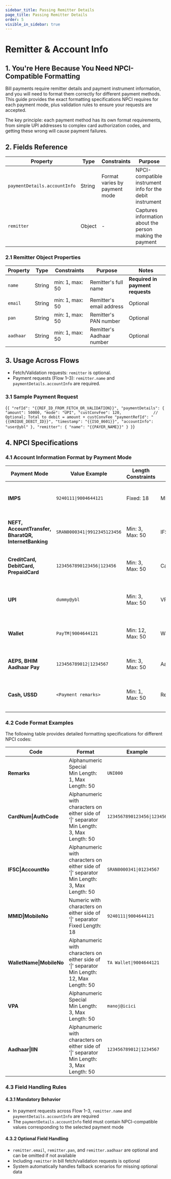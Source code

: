 ```yaml
---
sidebar_title: Passing Remitter Details
page_title: Passing Remitter Details
order: 5
visible_in_sidebar: true
---
```



# Remitter & Account Info

## 1. You're Here Because You Need NPCI-Compatible Formatting

Bill payments require remitter details and payment instrument information, and you will need to format them correctly for different payment methods. This guide provides the exact formatting specifications NPCI requires for each payment mode, plus validation rules to ensure your requests are accepted.

The key principle: each payment method has its own format requirements, from simple UPI addresses to complex card authorization codes, and getting these wrong will cause payment failures.


## 2. Fields Reference

| Property | Type | Constraints | Purpose | Notes |
|-------|------|-------------|---------|-------|
| `paymentDetails.accountInfo` | String | Format varies by payment mode | NPCI-compatible instrument info for the debit instrument | Required in payment requests |
| `remitter` | Object | - | Captures information about the person making the payment | May differ from account holder |

### 2.1 Remitter Object Properties

| Property | Type | Constraints | Purpose | Notes |
|----------|------|-------------|---------|-------|
| `name` | String | min: 1, max: 50 | Remitter's full name | **Required in payment requests** |
| `email` | String | min: 1, max: 50 | Remitter's email address | Optional |
| `pan` | String | min: 1, max: 50 | Remitter's PAN number | Optional |
| `aadhaar` | String | min: 1, max: 50 | Remitter's Aadhaar number | Optional |





## 3. Usage Across Flows

- Fetch/Validation requests: <code>remitter</code> is optional.
- Payment requests (Flow 1–3): <code>remitter.name</code> and <code>paymentDetails.accountInfo</code> are required.

### 3.1 Sample Payment Request

<CodeBlockWithCopy language="json">{`
{
  "refId": "{{REF_ID_FROM_FETCH_OR_VALIDATION}}",
  "paymentDetails": {
    "amount": 50000,
    "mode": "UPI",
    "custConvFee": 120,              // Optional; Total to debit = amount + custConvFee
    "paymentRefId": "{{UNIQUE_DEBIT_ID}}",
    "timestamp": "{{ISO_8601}}",
    "accountInfo": "user@ybl"
  },
  "remitter": {
    "name": "{{PAYER_NAME}}"
  }
}
`}</CodeBlockWithCopy>


## 4. NPCI Specifications

### 4.1 Account Information Format by Payment Mode

| Payment Mode | Value Example | Length Constraints | NPCI Code | Description |
|--------------|---------------|-------------------|-----------|-------------|
| **IMPS** | <code>9240111\|9004644121</code> | Fixed: 18 | MMID\|MobileNo | MMID and mobile number used for payment |
| **NEFT, AccountTransfer, BharatQR, InternetBanking** | <code>SRAN0000341\|9912345123456</code> | Min: 3, Max: 50 | IFSC\|AccountNo | IFSC and account number used for payment |
| **CreditCard, DebitCard, PrepaidCard** | <code>1234567890123456\|123456</code> | Min: 3, Max: 50 | CardNum\|AuthCode | Card number and authorization code used for payment |
| **UPI** | `dummy@ybl` | Min: 3, Max: 50 | VPA | Virtual Provider Address used for payment |
| **Wallet** | <code>PayTM\|9004644121</code> | Min: 12, Max: 50 | WalletName\|MobileNo | Wallet name and mobile number used for payment |
| **AEPS, BHIM Aadhaar Pay** | <code>123456789012\|1234567</code> | Min: 3, Max: 50 | Aadhaar\|IIN | Aadhaar number and IIN used for payment |
| **Cash, USSD** | `<Payment remarks>` | Min: 1, Max: 50 | Remarks | Remarks when payment mode is cash |

### 4.2 Code Format Examples

The following table provides detailed formatting specifications for different NPCI codes:

| Code | Format | Example |
|------|--------|---------|
| **Remarks** | Alphanumeric Special<br/>Min Length: 1, Max Length: 50 | `UNI000` |
| **CardNum\|AuthCode** | Alphanumeric with characters on either side of '\|' separator<br/>Min Length: 3, Max Length: 50 | <code>1234567890123456\|123456</code> |
| **IFSC\|AccountNo** | Alphanumeric with characters on either side of '\|' separator<br/>Min Length: 3, Max Length: 50 | <code>SRAN0000341\|01234567</code> |
| **MMID\|MobileNo** | Numeric with characters on either side of '\|' separator<br/>Fixed Length: 18 | <code>9240111\|9004644121</code> |
| **WalletName\|MobileNo** | Alphanumeric with characters on either side of '\|' separator<br/>Min Length: 12, Max Length: 50 | <code>TA Wallet\|9004644121</code> |
| **VPA** | Alphanumeric Special<br/>Min Length: 3, Max Length: 50 | `manoj@icici` |
| **Aadhaar\|IIN** | Alphanumeric with characters on either side of '\|' separator<br/>Min Length: 3, Max Length: 50 | <code>123456789012\|1234567</code> |

### 4.3 Field Handling Rules

#### 4.3.1 Mandatory Behavior
- In payment requests across Flow 1–3, `remitter.name` and `paymentDetails.accountInfo` are required
- The `paymentDetails.accountInfo` field must contain NPCI-compatible values corresponding to the selected payment mode

#### 4.3.2 Optional Field Handling
- `remitter.email`, `remitter.pan`, and `remitter.aadhaar` are optional and can be omitted if not available
- Including `remitter` in bill fetch/validation requests is optional
- System automatically handles fallback scenarios for missing optional data
